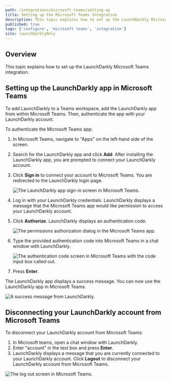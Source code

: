 ```yaml
---
path: /integrations/microsoft-teams/setting-up
title: Setting up the Microsoft Teams Integration
description: This topic explains how to set up the LaunchDarkly Microsoft Teams integration.
published: true
tags: ['configure', 'microsoft teams', 'integration']
site: launchDarklyOnly
---
```


## Overview

This topic explains how to set up the LaunchDarkly Microsoft Teams integration.

## Setting up the LaunchDarkly app in Microsoft Teams

To add LaunchDarkly to a Teams workspace, add the LaunchDarkly app from within Microsoft Teams. Then, authenticate the app with your LaunchDarkly account.

To authenticate the Microsoft Teams app:

1. In Microsoft Teams, navigate to "Apps" on the left-hand side of the screen.
2. Search for the LaunchDarkly app and click **Add**. After installing the LaunchDarkly app, you are prompted to connect your LaunchDarkly account. 
3. Click **Sign in** to connect your account to Microsoft Teams. You are redirected to the LaunchDarkly login page. 

   ![The LaunchDarkly app sign-in screen in Microsoft Teams.](teams-ld-app-signin.png)

4. Log in with your LaunchDarkly credentials. LaunchDarkly displays a message that the Microsoft Teams app would like permission to access your LaunchDarkly account. 
5. Click **Authorize**. LaunchDarkly displays an authentication code.

   ![The permissions authorization dialog in the Microsoft Teams app.](teams-ld-authorize.png)

6. Type the provided authentication code into Microsoft Teams in a chat window with LaunchDarkly.

   ![The authentication code screen in Microsoft Teams with the code input box called out.](teams-ld-enter-auth-code.png)
   
7. Press **Enter**.

The LaunchDarkly app displays a success message. You can now use the LaunchDarkly app in Microsoft Teams.

   ![A success message from LaunchDarkly.](teams-ld-success.png)

## Disconnecting your LaunchDarkly account from Microsoft Teams

To disconnect your LaunchDarkly account from Microsoft Teams:

1. In Microsoft teams, open a chat window with LaunchDarkly.
2. Enter "account" in the text box and press **Enter**.
3. LaunchDarkly displays a message that you are currently connected to your LaunchDarkly account. Click **Logout** to disconnect your LaunchDarkly account from Microsoft Teams.

![The log out screen in Microsoft Teams.](teams-ld-logout-message.png)
